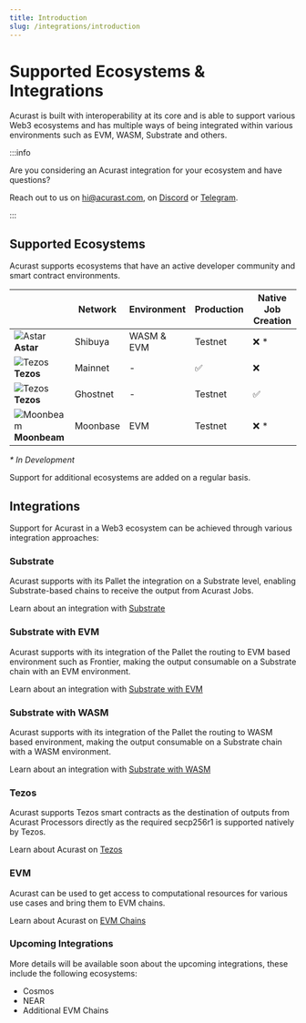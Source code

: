 ```yaml
---
title: Introduction
slug: /integrations/introduction
---
```


# Supported Ecosystems & Integrations

Acurast is built with interoperability at its core and is able to support various Web3 ecosystems and has multiple ways of being integrated within various environments such as EVM, WASM, Substrate and others.

:::info

Are you considering an Acurast integration for your ecosystem and have questions?

Reach out to us on [hi@acurast.com](mailto:hi@acurast.com), on [Discord](https://discord.gg/wqgC6b6aKe) or [Telegram](https://t.me/acurastnetwork).

:::

## Supported Ecosystems

Acurast supports ecosystems that have an active developer community and smart contract environments.

|                                                               | Network  | Environment | Production | Native Job Creation |
| ------------------------------------------------------------- | -------- | ----------- | ---------- | ------------------- |
| ![Astar](/img/astar-symbol.svg "Astar") **Astar**             | Shibuya  | WASM & EVM  | Testnet    | ❌ \*               |
| ![Tezos](/img/tezos-symbol.svg "Tezos") **Tezos**             | Mainnet  | -           | ✅         | ❌                  |
| ![Tezos](/img/tezos-symbol.svg "Tezos") **Tezos**             | Ghostnet | -           | Testnet    | ✅                  |
| ![Moonbeam](/img/moonbeam-symbol.svg "Moonbeam") **Moonbeam** | Moonbase | EVM         | Testnet    | ❌ \*               |

_\* In Development_

Support for additional ecosystems are added on a regular basis.

<div class="padding-vert--md"></div>

## Integrations

Support for Acurast in a Web3 ecosystem can be achieved through various integration approaches:

### Substrate

Acurast supports with its Pallet the integration on a Substrate level, enabling Substrate-based chains to receive the output from Acurast Jobs.

Learn about an integration with [Substrate](/integrations/substrate/)

### Substrate with EVM

Acurast supports with its integration of the Pallet the routing to EVM based environment such as Frontier, making the output consumable on a Substrate chain with an EVM environment.

Learn about an integration with [Substrate with EVM](/integrations/substrate-evm/)

### Substrate with WASM

Acurast supports with its integration of the Pallet the routing to WASM based environment, making the output consumable on a Substrate chain with a WASM environment.

Learn about an integration with [Substrate with WASM](/integrations/substrate-wasm/)

### Tezos

Acurast supports Tezos smart contracts as the destination of outputs from Acurast Processors directly as the required secp256r1 is supported natively by Tezos.

Learn about Acurast on [Tezos](/integrations/tezos/)

### EVM

Acurast can be used to get access to computational resources for various use cases and bring them to EVM chains.

Learn about Acurast on [EVM Chains](/integrations/evm/)

### Upcoming Integrations

More details will be available soon about the upcoming integrations, these include the following ecosystems:

- Cosmos
- NEAR
- Additional EVM Chains
